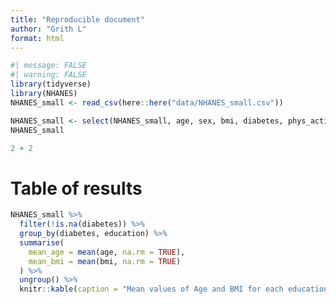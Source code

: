 ```yaml
---
title: "Reproducible document"
author: "Grith L"
format: html
---
```


```r
#| message: FALSE
#| warning: FALSE
library(tidyverse)
library(NHANES)
NHANES_small <- read_csv(here::here("data/NHANES_small.csv"))
```
```r
NHANES_small <- select(NHANES_small, age, sex, bmi, diabetes, phys_active, bp_sys_ave, bp_dia_ave, education)
NHANES_small
```


```r
2 + 2
```
# Table of results

```r
NHANES_small %>%
  filter(!is.na(diabetes)) %>%
  group_by(diabetes, education) %>%
  summarise(
    mean_age = mean(age, na.rm = TRUE),
    mean_bmi = mean(bmi, na.rm = TRUE)
  ) %>%
  ungroup() %>%
  knitr::kable(caption = "Mean values of Age and BMI for each education and diabetes status")
```
